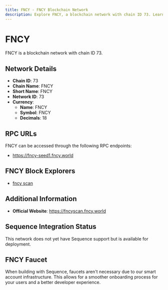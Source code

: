 ```yaml
--- 
title: FNCY - FNCY Blockchain Network
description: Explore FNCY, a blockchain network with chain ID 73. Learn about its native currency, FNCY, and how to interact with the network.
---
```


# FNCY

FNCY is a blockchain network with chain ID 73.

## Network Details

- **Chain ID**: 73
- **Chain Name**: FNCY
- **Short Name**: FNCY
- **Network ID**: 73
- **Currency**: 
  - **Name**: FNCY
  - **Symbol**: FNCY
  - **Decimals**: 18

## RPC URLs

FNCY can be accessed through the following RPC endpoints:

- https://fncy-seed1.fncy.world

## FNCY Block Explorers

- [fncy scan](https://fncyscan.fncy.world)

## Additional Information

- **Official Website**: https://fncyscan.fncy.world

## Sequence Integration Status

This network does not yet have Sequence support but is available for deployment.

## FNCY Faucet

When building with Sequence, faucets aren't necessary due to our smart account infrastructure. This allows for a smoother onboarding process for your users and a better developer experience.
